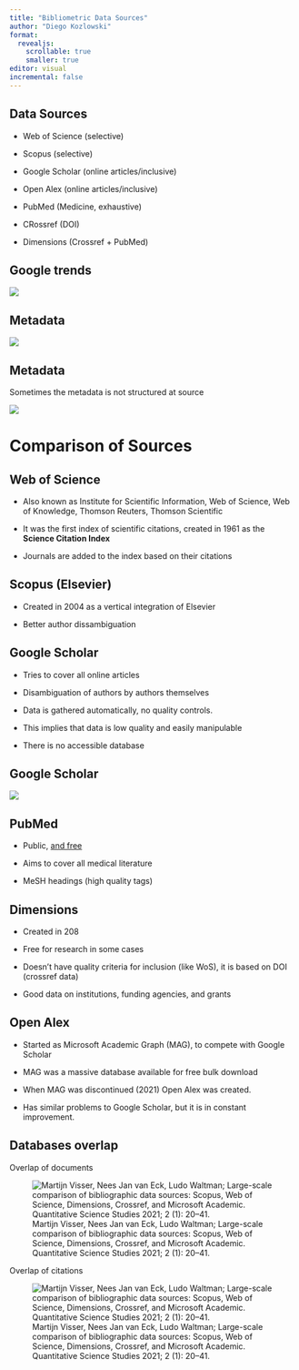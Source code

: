 ```yaml
---
title: "Bibliometric Data Sources"
author: "Diego Kozlowski"
format: 
  revealjs:
    scrollable: true
    smaller: true
editor: visual
incremental: false   
---
```


## Data Sources

-   Web of Science (selective)

-   Scopus (selective)

-   Google Scholar (online articles/inclusive)

-   Open Alex (online articles/inclusive)

-   PubMed (Medicine, exhaustive)

-   CRossref (DOI)

-   Dimensions (Crossref + PubMed)

## Google trends

![](images/google%20trends.svg)

## Metadata

![](images/Metadata-01.png)

## Metadata

Sometimes the metadata is not structured at source

![](images/Metadata2.png)

# Comparison of Sources

## Web of Science

-   Also known as Institute for Scientific Information, Web of Science, Web of Knowledge, Thomson Reuters, Thomson Scientific

-   It was the first index of scientific citations, created in 1961 as the **Science Citation Index**

-   Journals are added to the index based on their citations

## Scopus (Elsevier)

-   Created in 2004 as a vertical integration of Elsevier

-   Better author dissambiguation

## Google Scholar

-   Tries to cover all online articles

-   Disambiguation of authors by authors themselves

-   Data is gathered automatically, no quality controls.

-   This implies that data is low quality and easily manipulable

-   There is no accessible database

## Google Scholar

![](images/Lunch%20Menu.png)

## PubMed

-   Public, [and free]{.underline}

-   Aims to cover all medical literature

-   MeSH headings (high quality tags)

## Dimensions

-   Created in 208

-   Free for research in some cases

-   Doesn't have quality criteria for inclusion (like WoS), it is based on DOI (crossref data)

-   Good data on institutions, funding agencies, and grants

## Open Alex

-   Started as Microsoft Academic Graph (MAG), to compete with Google Scholar

-   MAG was a massive database available for free bulk download

-   When MAG was discontinued (2021) Open Alex was created.

-   Has similar problems to Google Scholar, but it is in constant improvement.

## Databases overlap

Overlap of documents

![Martijn Visser, Nees Jan van Eck, Ludo Waltman; Large-scale comparison of bibliographic data sources: Scopus, Web of Science, Dimensions, Crossref, and Microsoft Academic. Quantitative Science Studies 2021; 2 (1): 20--41.](images/overlap_documents.png)

Overlap of citations

![Martijn Visser, Nees Jan van Eck, Ludo Waltman; Large-scale comparison of bibliographic data sources: Scopus, Web of Science, Dimensions, Crossref, and Microsoft Academic. Quantitative Science Studies 2021; 2 (1): 20--41.](images/overlap_citations.png)
